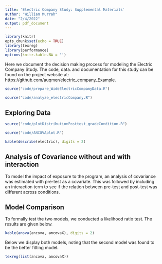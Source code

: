```yaml
---
title: 'Electric Company Study: Supplemental Materials'
author: "William Murrah"
date: "2/4/2022"
output: pdf_document
---
```


```r
library(knitr)
opts_chunk$set(echo = TRUE)
library(texreg)
library(performance)
options(knitr.kable.NA = '')
```


Here we document the decision making process for modeling the Electric Company Study. The code, data. and documentation for this study can be found on the project website at: https://github.com/auqmer/electric_company_Example. 


```r
source("code/prepare_WideElectricCompanyData.R")
```


```r
source("code/analyze_electricCompany.R")
```

\newpage

## Exploring Data

```r
source("code/plotDistributionPosttest_gradeCondition.R")
```


```r
source("code/ANCOVAplot.R")
```


\newpage

```r
kable(describe(electric), digits = 2)
```


## Analysis of Covariance without and with interaction

To model the impact of exposure to the program, an analysis of covariance was estimated with pre-test as a covariate. This was followed by including an interaction term to see if the relation between pre-test and post-test was different across conditions. 

## Model Comparison

To formally test the two models, we conducted a likelihood ratio test. 
The results are given below.
```r
kable(anova(ancova, ancovaX), digits = 2)
```

Below we display both models, noting that the second model was found to be the better fitting model.

```r
texreg(list(ancova, ancovaX))
```




